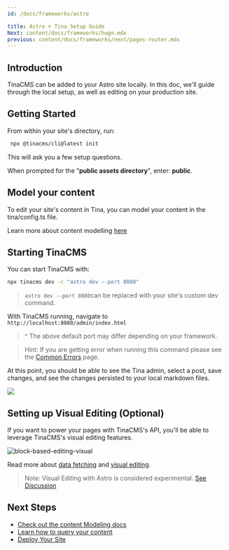 ```yaml
---
id: /docs/frameworks/astro

title: Astro + Tina Setup Guide
Next: content/docs/frameworks/hugo.mdx
previous: content/docs/frameworks/next/pages-router.mdx
---
```


## Introduction

TinaCMS can be added to your Astro site locally. In this doc, we'll guide through the local setup, as well as editing on your production site.

## Getting Started

From within your site's directory, run:

```bash
 npx @tinacms/cli@latest init
```

This will ask you a few setup questions.

When prompted for the "**public assets directory**", enter: **public**.

## Model your content

To edit your site's content in Tina, you can model your content in the tina/config.ts file.

Learn more about content modelling [here](/docs/schema/)

## Starting TinaCMS

You can start TinaCMS with:

```bash
npx tinacms dev -c "astro dev --port 8080"
```

> `astro dev --port 8080`can be replaced with your site's custom dev command.

With TinaCMS running, navigate to `http://localhost:8080/admin/index.html`

> ^ The above default port may differ depending on your framework.

> Hint: If you are getting error when running this command please see the [Common Errors](/docs/forestry/common-errors) page.

At this point, you should be able to see the Tina admin, select a post, save changes, and see the changes persisted to your local markdown files.

![](/img/hugo-tina-admin-screenshot.png)

## Setting up Visual Editing (Optional)

If you want to power your pages with TinaCMS's API, you'll be able to leverage TinaCMS's visual editing features.

![block-based-editing-visual](/gif/blocks.gif)

Read more about [data fetching](/docs/features/data-fetching/) and [visual editing](/docs/contextual-editing/overview/).

> Note: Visual Editing with Astro is considered experimental. [See Discussion](https://github.com/tinacms/tinacms/discussions/3399)

## Next Steps

- [Check out the content Modeling docs](/docs/schema/)
- [Learn how to query your content](/docs/features/data-fetching/)
- [Deploy Your Site](/docs/tina-cloud)
